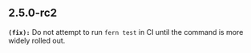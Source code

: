 ## 2.5.0-rc2
**`(fix):`** Do not attempt to run `fern test` in CI until the command is more widely rolled out.


